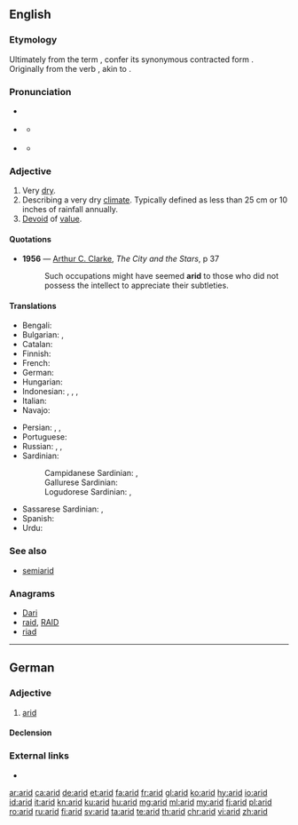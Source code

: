 ==English==

===Etymology===
Ultimately from the {{etyl|la|en}} term {{m|la|āridus||dry, arid, parched}}, confer its synonymous contracted form {{term|ardus|lang=la}}. Originally from the verb {{m|la|āreo||I am dry, I am parched}}, akin to {{m|la|ārdeō||I'm on fire, I burn}}.

===Pronunciation===
* {{a|UK}} {{IPA|/ˈæ.ɹɪd/|lang=en}}
* {{a|US}} {{IPA|/ˈæ.ɹɪd/|lang=en}}
** {{audio|En-us-ne-arid.ogg|Audio (US)|lang=en}} {{a|non-Mary-marry-merry}}
* {{a|US}} {{IPA|/ˈɛə.ɹɪd/|lang=en}}
** {{audio|en-us-arid.ogg|Audio (US)|lang=en}} {{a|Mary-marry-merry}}

===Adjective===
{{en-adj|er|more}}
{{wikipedia}}

# Very [[dry]].
# Describing a very dry [[climate]]. Typically defined as less than 25 cm or 10 inches of rainfall annually.
# [[devoid|Devoid]] of [[value]].

====Quotations====
* '''1956''' — [[w:Arthur C. Clarke|Arthur C. Clarke]], ''The City and the Stars'', p 37
*: Such occupations might have seemed '''arid''' to those who did not possess the intellect to appreciate their subtleties.

====Translations====
{{trans-top|very dry}}
* Bengali: {{t|bn|শুষ্ক|sc=Beng}}
* Bulgarian: {{t+|bg|сух}}, {{t+|bg|безводен}}
* Catalan: {{t|ca|àrid}}
* Finnish: {{t+|fi|kuiva}}
* French: {{t+|fr|aride}}
* German: {{t+|de|arid}}
* Hungarian: {{t+|hu|kiszáradt}}
* Indonesian: {{t+|id|kering}}, {{t+|id|kering kerontang}}, {{t+|id|gersang}}, {{t+|id|tandus}}
* Italian: {{t|it|arido}}
* Navajo: {{t|nv|hóółtseii}}
{{trans-mid}}
* Persian: {{t+|fa|خشک|sc=fa-Arab}}, {{t+|fa|بایر|sc=fa-Arab}}, {{t|fa|کم باران|sc=fa-Arab}}
* Portuguese: {{t+|pt|árido}}
* Russian: {{t+|ru|сухо́й|sc=Cyrl}}, {{t+|ru|засу́шливый|sc=Cyrl}}, {{t+|ru|безво́дный|sc=Cyrl}}
* Sardinian:
*: Campidanese Sardinian: {{t|sro|àrridu}}, {{t|sro|àridu}}
*: Gallurese Sardinian: {{t|sdn|àrritu}}
*: Logudorese Sardinian: {{t|src|assuttu}}, {{t|src|àrridu}}
* Sassarese Sardinian: {{t|sdc|aramiddu}}, {{t|sdc|séccu}}
* Spanish: {{t+|es|árido}}
* Urdu: {{t|ur|خشک}}
{{trans-bottom}}

===See also===
* [[semiarid]]

===Anagrams===
* [[Dari#English|Dari]]
* [[raid#English|raid]], [[RAID#English|RAID]]
* [[riad#English|riad]]

----

==German==

===Adjective===
{{de-adj|arider|aridesten}}

# [[#English|arid]]

====Declension====
{{de-decl-adj|arid|arider|aridest}}

===External links===
* {{R:Duden}}

[[ar:arid]]
[[ca:arid]]
[[de:arid]]
[[et:arid]]
[[fa:arid]]
[[fr:arid]]
[[gl:arid]]
[[ko:arid]]
[[hy:arid]]
[[io:arid]]
[[id:arid]]
[[it:arid]]
[[kn:arid]]
[[ku:arid]]
[[hu:arid]]
[[mg:arid]]
[[ml:arid]]
[[my:arid]]
[[fj:arid]]
[[pl:arid]]
[[ro:arid]]
[[ru:arid]]
[[fi:arid]]
[[sv:arid]]
[[ta:arid]]
[[te:arid]]
[[th:arid]]
[[chr:arid]]
[[vi:arid]]
[[zh:arid]]